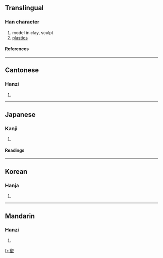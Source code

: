 ==Translingual==
===Han character===
{{Han char|rn=32|rad=土|as=10|sn=13|four=8710<sub>4</sub>|canj=廿月土 (TBG)}}
# model in clay, sculpt
# [[plastics]]
====References====
{{Han ref|kx=0235.100|dkj=05328|dj=0473.030|hdz=10474.040|uh=5851|ud=22609|bh=B6EC|bd=46828}}
----
==Cantonese==
===Hanzi===
{{yue-hanzi|jyut=|y=sou3}}
# {{defn|Cantonese}}
----
==Japanese==
===Kanji===
{{ja-kanji|grade=c|rs=土10}}
# {{defn|Japanese}} 
====Readings====
{{ja-readings|on=[[そ]] (so)|kun=[[でく]] (deku)}}
----
==Korean==
===Hanja===
{{ko-hanja|hangeul=소|rv=so|mr=so}}
# {{defn|Korean}}
----
==Mandarin==
===Hanzi===
{{cmn-hanzi|pin=[[sù]] (su4)|wg=su<sup>4</sup>}}
# {{defn|Mandarin}}

[[fr:塑]]